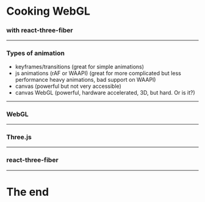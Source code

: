 
# Cooking WebGL
### with react-three-fiber
---

### Types of animation

- keyframes/transitions (great for simple animations)
- js animations (rAF or WAAPI) (great for more complicated but less performance heavy animations, bad support on WAAPI)
- canvas (powerful but not very accessible)
- canvas WebGL (powerful, hardware accelerated, 3D, but hard. Or is it?)

---

### WebGL

---

### Three.js

---

### react-three-fiber

---

# The end